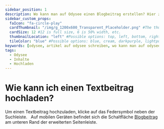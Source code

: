 ---
sidebar_position: 1
description: Wo kann man auf Odysee einen Blogbeitrag erstellen? Hier zeigen wir dir, wo du das Menü findest.
sidebar_custom_props:
  faIcon: "fa-circle-play"
  cardThumbnail: "/img/g_1200x600_Transparent_Placeholder.png" #The thumbnail on the category card.
  cardSize: 12 #12 is full size, 6 is 50% width, etc.
  thumbnailLocation: "left" #Possible options: top, left, bottom, right, none
  tileColor: "blue" #Possible options: blue, cream, darkpurple, lightpurple, mauve, orange, pink, none
keywords: [odysee, artikel auf odysee schreiben, wo kann man auf odysee bloggen, wo finde ich die blog funktion auf odysee, wo findet man das upload menü, wo kann ich etwas hochladen, hochladen von inhalten auf odysee, hochladen button auf odysee finden, wo lädt man was auf odysee hoch]
tags:
  - Odysee
  - Inhalte
  - Hochladen
---

# Wie kann ich einen Textbeitrag hochladen? 


<Tabs groupId="device">
  <TabItem value="web" label="Web" default>
	Um einen Textbeitrag hochzuladen, klicke auf das Federsymbol <OdyseeButtonRound url="https://odysee.com/$/post"><OdyseeIcon type='Post'/></OdyseeButtonRound> neben der Suchleiste.
	<Image
      img="/img/de/locale_blog_link_desktop_dark.png"
      class="dark-image"
    />
    <Image
      img="/img/de/locale_blog_link_desktop_light.png"
      class="light-image"
    />
  </TabItem>
  <TabItem value="mobile" label="Mobile">
    Auf mobilen Geräten befindet sich die Schaltfläche <a href="https://odysee.com/$/post"><OdyseeIcon type='Post'/> Blogbeitrag</a> am unteren Rand der erweiterten Seitenleiste.
    <Image
      img="/img/de/locale_blog_link_mobile_dark.png"
      class="dark-image"
    />
    <Image
      img="/img/de/locale_blog_link_mobile_light.png"
      class="light-image"
    />
  </TabItem>
</Tabs>